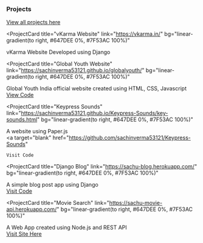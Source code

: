 ### Projects

<a href="https://www.github.com/sachinverma53121" target="blank">
  View all projects here
</a>

<ProjectCard
  title="vKarma Website"
  link="https://vkarma.in/"
  bg="linear-gradient(to right, #647DEE 0%, #7F53AC 100%)"
>
  vKarma Website Developed using Django
  <br />
</ProjectCard>

<ProjectCard
  title="Global Youth Website"
  link="https://sachinverma53121.github.io/globalyouth/"
  bg="linear-gradient(to right, #647DEE 0%, #7F53AC 100%)"
>
  Global Youth India official website created using HTML, CSS, Javascript
  <br />
  <a target="blank" href="https://github.com/sachinverma53121/globalyouth">
    View Code
  </a>
</ProjectCard>

<ProjectCard
  title="Keypress Sounds"
  link="https://sachinverma53121.github.io/Keypress-Sounds/key-sounds.html"
  bg="linear-gradient(to right, #647DEE 0%, #7F53AC 100%)"
>
  A website using Paper.js
  <br />
  <a
    target="blank"
    href="https://github.com/sachinverma53121/Keypress-Sounds"
  >
    Visit Code
  </a>
</ProjectCard>

<ProjectCard
  title="Django Blog"
  link="https://sachu-blog.herokuapp.com/"
  bg="linear-gradient(to right, #647DEE 0%, #7F53AC 100%)"
>
  A simple blog post app using Django
  <br />
  <a target="blank" href="https://github.com/sachinverma53121/Django-BlogPost">
    Visit Code
  </a>
</ProjectCard>

<ProjectCard
  title="Movie Search"
  link="https://sachu-movie-api.herokuapp.com/"
  bg="linear-gradient(to right, #647DEE 0%, #7F53AC 100%)"
>
  A Web App created using Node.js and REST API
  <br />
  <a target="blank" href="https://github.com/sachinverma53121/Movie-Search">
    Visit Site Here
  </a>
</ProjectCard>
